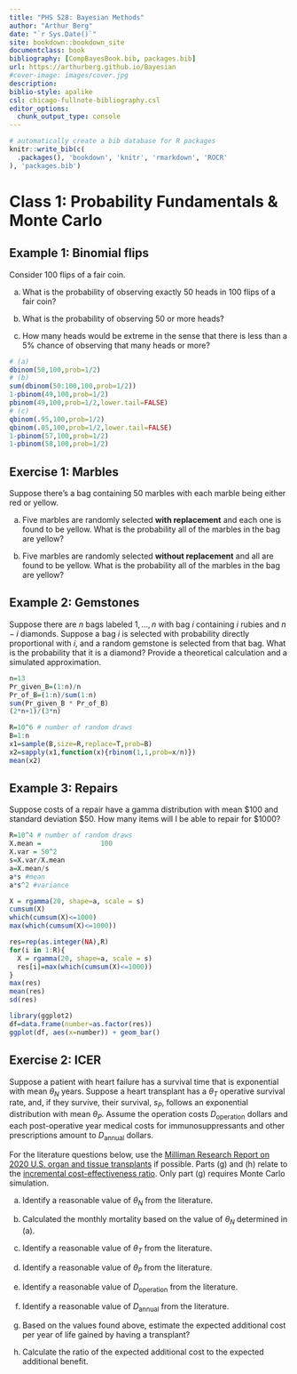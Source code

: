 ```yaml
--- 
title: "PHS 528: Bayesian Methods"
author: "Arthur Berg"
date: "`r Sys.Date()`"
site: bookdown::bookdown_site
documentclass: book
bibliography: [CompBayesBook.bib, packages.bib]
url: https://arthurberg.github.io/Bayesian
#cover-image: images/cover.jpg
description: 
biblio-style: apalike
csl: chicago-fullnote-bibliography.csl
editor_options: 
  chunk_output_type: console
---
```


```r
# automatically create a bib database for R packages
knitr::write_bib(c(
  .packages(), 'bookdown', 'knitr', 'rmarkdown', 'ROCR'
), 'packages.bib')
```


# Class 1: Probability Fundamentals &  Monte Carlo

## Example 1: Binomial flips

:::{.example #binomial-flips name="Binomial flips" .lizi}
Consider 100 flips of a fair coin.

(a) What is the probability of observing exactly 50 heads in 100 flips of a fair coin?

(b) What is the probability of observing 50 or more heads?

(c) How many heads would be extreme in the sense that there is less than a 5% chance of observing that many heads or more?
:::

```r
# (a)
dbinom(50,100,prob=1/2)
# (b)
sum(dbinom(50:100,100,prob=1/2))
1-pbinom(49,100,prob=1/2)
pbinom(49,100,prob=1/2,lower.tail=FALSE)
# (c)
qbinom(.95,100,prob=1/2)
qbinom(.05,100,prob=1/2,lower.tail=FALSE)
1-pbinom(57,100,prob=1/2)
1-pbinom(58,100,prob=1/2)
```


## Exercise 1: Marbles

:::{.exercise #marbles name="Marbles" .prob}
Suppose there’s a bag containing 50 marbles with each marble being either red or yellow. 

(a) Five marbles are randomly selected **with replacement** and each one is found to be yellow. What is the probability all of the marbles in the bag are yellow?

(b) Five marbles are randomly selected **without replacement** and all are found to be yellow. What is the probability all of the marbles in the bag are yellow?
:::

## Example 2: Gemstones

:::{.example #gemstones name="Gemstones" .lizi}
Suppose there are $n$ bags labeled $1,\ldots,n$ with bag $i$ containing $i$ rubies and $n-i$ diamonds. Suppose a bag $i$ is selected with probability directly proportional with $i$, and a random gemstone is selected from that bag. What is the probability that it is a diamond? Provide a theoretical calculation and a simulated approximation.
:::

```r
n=13
Pr_given_B=(1:n)/n
Pr_of_B=(1:n)/sum(1:n)
sum(Pr_given_B * Pr_of_B)
(2*n+1)/(3*n)

R=10^6 # number of random draws
B=1:n
x1=sample(B,size=R,replace=T,prob=B)
x2=sapply(x1,function(x){rbinom(1,1,prob=x/n)})
mean(x2)  
```

## Example 3: Repairs

:::{.example #repairs name="Repairs" .lizi}
Suppose costs of a repair have a gamma distribution with mean $100 and standard deviation $50.  How many items will I be able to repair for $1000?
:::

```r
R=10^4 # number of random draws
X.mean =               100
X.var = 50^2
s=X.var/X.mean
a=X.mean/s
a*s #mean
a*s^2 #variance

X = rgamma(20, shape=a, scale = s)
cumsum(X)
which(cumsum(X)<=1000)
max(which(cumsum(X)<=1000))

res=rep(as.integer(NA),R)
for(i in 1:R){
  X = rgamma(20, shape=a, scale = s)
  res[i]=max(which(cumsum(X)<=1000))
}
max(res)
mean(res)
sd(res)

library(ggplot2)
df=data.frame(number=as.factor(res))
ggplot(df, aes(x=number)) + geom_bar()
```

## Exercise 2: ICER

:::{.exercise #icer name="ICER" .prob}
Suppose a patient with heart failure has a survival time that is exponential with mean $\theta_N$ years. Suppose a heart transplant has a $\theta_T$ operative survival rate, and, if they survive, their survival, $s_P$, follows an exponential distribution with mean $\theta_P$. Assume the operation costs $D_{\text{operation}}$ dollars and each post-operative year medical costs for immunosuppressants and other prescriptions amount to $D_\text{annual}$ dollars. 

For the literature questions below, use the [Milliman Research Report on 2020 U.S. organ and tissue transplants](https://www.milliman.com/-/media/milliman/pdfs/articles/2020-us-organ-tissue-transplants.ashx) if possible. Parts (g) and (h) relate to the [incremental cost-effectiveness ratio](https://en.wikipedia.org/wiki/Incremental_cost-effectiveness_ratio). Only part (g) requires Monte Carlo simulation. 

(a) Identify a reasonable value of $\theta_N$ from the literature.

(b) Calculated the monthly mortality based on the value of $\theta_N$ determined in (a).

(c) Identify a reasonable value of $\theta_T$ from the literature.

(d) Identify a reasonable value of $\theta_P$ from the literature.

(e) Identify a reasonable value of $D_{\text{operation}}$ from the literature.

(f) Identify a reasonable value of $D_{\text{annual}}$ from the literature.

(g) Based on the values found above, estimate the expected additional cost per year of life gained by having a transplant? 

(h) Calculate the ratio of the expected additional cost to the expected additional benefit. 
:::


